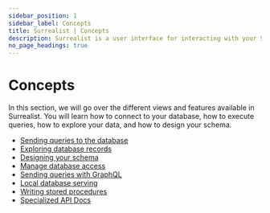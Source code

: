 ```yaml
---
sidebar_position: 1
sidebar_label: Concepts
title: Surrealist | Concepts
description: Surrealist is a user interface for interacting with your SurrealDB database visually. It enables you to seamlessly connect to any SurrealDB instance, allowing you to execute queries, explore your tables, design your schemas, and much more.
no_page_headings: true
---
```


# Concepts

In this section, we will go over the different views and features available in Surrealist. You will learn how to connect to your database, how to execute queries, how to explore your data, and how to design your schema.

- [Sending queries to the database](/docs/surrealist/concepts/sending-queries)
- [Exploring database records](/docs/surrealist/concepts/explore-database-records)
- [Designing your schema](//docs/surrealist/concepts/designing-the-database-schema)
- [Manage database access](/docs/surrealist/concepts/manage-database-access)
- [Sending queries with GraphQL](/docs/surrealist/concepts/sending-queries-with-graphql)
- [Local database serving](/docs/surrealist/concepts/local-database-serving)
- [Writing stored procedures](/docs/surrealist/concepts/writing-stored-procedures)
- [Specialized API Docs](/docs/surrealist/concepts/specialized-api-docs)


